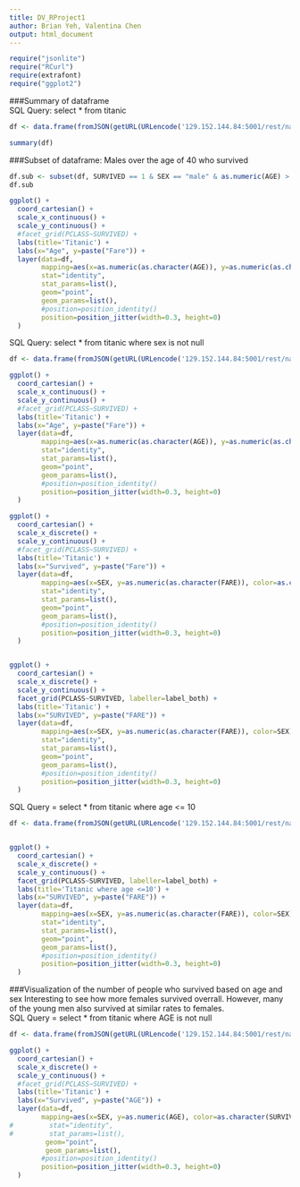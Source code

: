 ```yaml
---
title: DV_RProject1
author: Brian Yeh, Valentina Chen
output: html_document
---
```


```r
require("jsonlite")
require("RCurl")
require(extrafont)
require("ggplot2")

```

###Summary of dataframe  
SQL Query: select * from titanic
```r

df <- data.frame(fromJSON(getURL(URLencode('129.152.144.84:5001/rest/native/?query="select * from titanic"'),httpheader=c(DB='jdbc:oracle:thin:@129.152.144.84:1521/PDBF15DV.usuniversi01134.oraclecloud.internal', USER='cs329e_by2578', PASS='orcl_by2578', MODE='native_mode', MODEL='model', returnDimensions = 'False', returnFor = 'JSON'), verbose = TRUE), ))

summary(df)
```

###Subset of dataframe: Males over the age of 40 who survived
```r
df.sub <- subset(df, SURVIVED == 1 & SEX == "male" & as.numeric(AGE) > 40)
df.sub
```

```r

ggplot() + 
  coord_cartesian() + 
  scale_x_continuous() +
  scale_y_continuous() +
  #facet_grid(PCLASS~SURVIVED) +
  labs(title='Titanic') +
  labs(x="Age", y=paste("Fare")) +
  layer(data=df, 
        mapping=aes(x=as.numeric(as.character(AGE)), y=as.numeric(as.character(FARE)), color=SEX), 
        stat="identity", 
        stat_params=list(), 
        geom="point",
        geom_params=list(), 
        #position=position_identity()
        position=position_jitter(width=0.3, height=0)
  )
```

SQL Query: select * from titanic where sex is not null

```r

df <- data.frame(fromJSON(getURL(URLencode('129.152.144.84:5001/rest/native/?query="select * from titanic where sex is not null"'),httpheader=c(DB='jdbc:oracle:thin:@129.152.144.84:1521/PDBF15DV.usuniversi01134.oraclecloud.internal', USER='cs329e_by2578', PASS='orcl_by2578', MODE='native_mode', MODEL='model', returnDimensions = 'False', returnFor = 'JSON'), verbose = TRUE), ))

ggplot() + 
  coord_cartesian() + 
  scale_x_continuous() +
  scale_y_continuous() +
  #facet_grid(PCLASS~SURVIVED) +
  labs(title='Titanic') +
  labs(x="Age", y=paste("Fare")) +
  layer(data=df, 
        mapping=aes(x=as.numeric(as.character(AGE)), y=as.numeric(as.character(FARE)), color=SEX), 
        stat="identity", 
        stat_params=list(), 
        geom="point",
        geom_params=list(), 
        #position=position_identity()
        position=position_jitter(width=0.3, height=0)
  )
```

```r

ggplot() + 
  coord_cartesian() + 
  scale_x_discrete() +
  scale_y_continuous() +
  #facet_grid(PCLASS~SURVIVED) +
  labs(title='Titanic') +
  labs(x="Survived", y=paste("Fare")) +
  layer(data=df, 
        mapping=aes(x=SEX, y=as.numeric(as.character(FARE)), color=as.character(SURVIVED)), 
        stat="identity", 
        stat_params=list(), 
        geom="point",
        geom_params=list(), 
        #position=position_identity()
        position=position_jitter(width=0.3, height=0)
  )


ggplot() + 
  coord_cartesian() + 
  scale_x_discrete() +
  scale_y_continuous() +
  facet_grid(PCLASS~SURVIVED, labeller=label_both) +
  labs(title='Titanic') +
  labs(x="SURVIVED", y=paste("FARE")) +
  layer(data=df, 
        mapping=aes(x=SEX, y=as.numeric(as.character(FARE)), color=SEX), 
        stat="identity", 
        stat_params=list(), 
        geom="point",
        geom_params=list(), 
        #position=position_identity()
        position=position_jitter(width=0.3, height=0)
  )

```

SQL Query = select * from titanic where age <= 10
```r
df <- data.frame(fromJSON(getURL(URLencode('129.152.144.84:5001/rest/native/?query="select * from titanic where age <= 10"'),httpheader=c(DB='jdbc:oracle:thin:@129.152.144.84:1521/PDBF15DV.usuniversi01134.oraclecloud.internal', USER='cs329e_by2578', PASS='orcl_by2578', MODE='native_mode', MODEL='model', returnDimensions = 'False', returnFor = 'JSON'), verbose = TRUE), ))


ggplot() + 
  coord_cartesian() + 
  scale_x_discrete() +
  scale_y_continuous() +
  facet_grid(PCLASS~SURVIVED, labeller=label_both) +
  labs(title='Titanic where age <=10') +
  labs(x="SURVIVED", y=paste("FARE")) +
  layer(data=df, 
        mapping=aes(x=SEX, y=as.numeric(as.character(FARE)), color=SEX), 
        stat="identity", 
        stat_params=list(), 
        geom="point",
        geom_params=list(), 
        #position=position_identity()
        position=position_jitter(width=0.3, height=0)
  )

```
  
###Visualization of the number of people who survived based on age and sex
Interesting to see how more females survived overrall. However, many of the young men also survived at similar rates to females.  
SQL Query = select * from titanic where AGE is not null
```r
df <- data.frame(fromJSON(getURL(URLencode('129.152.144.84:5001/rest/native/?query="select * from titanic where AGE is not null"'),httpheader=c(DB='jdbc:oracle:thin:@129.152.144.84:1521/PDBF15DV.usuniversi01134.oraclecloud.internal', USER='cs329e_by2578', PASS='orcl_by2578', MODE='native_mode', MODEL='model', returnDimensions = 'False', returnFor = 'JSON'), verbose = TRUE), ))

ggplot() + 
  coord_cartesian() + 
  scale_x_discrete() +
  scale_y_continuous() +
  #facet_grid(PCLASS~SURVIVED) +
  labs(title='Titanic') +
  labs(x="Survived", y=paste("AGE")) +
  layer(data=df, 
        mapping=aes(x=SEX, y=as.numeric(AGE), color=as.character(SURVIVED)), 
#         stat="identity", 
#         stat_params=list(), 
         geom="point",
         geom_params=list(), 
        #position=position_identity()
        position=position_jitter(width=0.3, height=0)
  )
```
